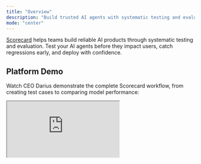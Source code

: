 ```yaml
---
title: "Overview"
description: "Build trusted AI agents with systematic testing and evaluation"
mode: "center"
---
```


<a href="https://scorecard.io" target="_blank" rel="noopener noreferrer">Scorecard</a> helps teams build reliable AI products through systematic testing and evaluation. Test your AI agents before they impact users, catch regressions early, and deploy with confidence.

## Platform Demo

Watch CEO Darius demonstrate the complete Scorecard workflow, from creating test cases to comparing model performance:

<iframe
  className="w-full aspect-video rounded-xl border-0"
  src="https://www.youtube.com/embed/6NdOeGCLJ-c"
  title="Scorecard Platform Demo"
  allow="accelerometer; autoplay; clipboard-write; encrypted-media; gyroscope; picture-in-picture"
  allowFullScreen
/>

<CardGroup cols={2}>
  <Card title="What is Scorecard?" icon="rocket" href="/intro/what-is-scorecard">
    Learn how Scorecard works and why teams use it
  </Card>
  <Card title="5-minute quickstart" icon="play" href="/intro/quickstart">
    Set up your first evaluation
  </Card>
  <Card title="Try the playground" icon="beaker" href="/features/playground">
    Test prompts without writing code
  </Card>
  <Card title="API Reference" icon="code" href="/api-reference/overview">
    Complete documentation and examples
  </Card>
  <Card title="Security & Privacy" icon="shield" href="https://trust.scorecard.io/">
    Our security measures and compliance
  </Card>
</CardGroup>

## Get help

Email support@scorecard.io for assistance with your AI evaluation setup.